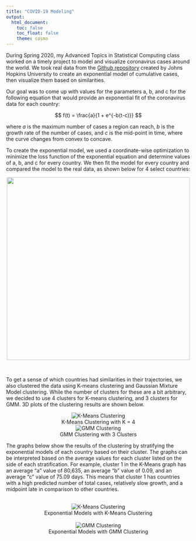 ```yaml
---
title: "COVID-19 Modeling"
output: 
  html_document:
    toc: false
    toc_float: false
    theme: cosmo
---
```


During Spring 2020, my Advanced Topics in Statistical Computing class worked on a timely project to model and visualize coronavirus cases around the world. We took real data from the [Github repository](https://github.com/CSSEGISandData/COVID-19) created by Johns Hopkins University to create an exponential model of cumulative cases, then visualize them based on similarities.

Our goal was to come up with values for the parameters a, b, and c for the following equation that would provide an exponential fit of the coronavirus data for each country:

$$
f(t) = \frac{a}{1 + e^{-b(t-c)}}
$$

where $a$ is the maximum number of cases a region can reach, $b$ is the growth rate of the number of cases, and $c$ is the mid-point in time, where the curve changes from convex to concave.

To create the exponential model, we used a coordinate-wise optimization to minimize the loss function of the exponential equation and determine values of a, b, and c for every country. We then fit the model for every country and compared the model to the real data, as shown below for 4 select countries:

<center>
  <img src="./files/comparison_graph.jpg" height="500" width="auto">
</center> <br>

To get a sense of which countries had similarities in their trajectories, we also clustered the data using K-means clustering and Gaussian Mixture Model clustering. While the number of clusters for these are a bit arbitrary, we decided to use 4 clusters for K-means clustering, and 3 clusters for GMM. 3D plots of the clustering results are shown below.

<center>
  <div class"row">
    <div class="column">
    <img src="./files/km4-3dplot.png" alt="K-Means Clustering">
    <figcaption>K-Means Clustering with K = 4</figcaption>
    </div>
    <div class="column">
    <img src="./files/gmm3.png" alt="GMM Clustering">
    <figcaption>GMM Clustering with 3 Clusters</figcaption>
    </div>
  </div>
</center>

The graphs below show the results of the clustering by stratifying the exponential models of each country based on their cluster. The graphs can be interpreted based on the average values for each cluster listed on the side of each stratification. For example, cluster 1 in the K-Means graph has an average "a" value of 80,635, an average "b" value of 0.09, and an average "c" value of 75.09 days. This means that cluster 1 has countries with a high predicted number of total cases, relatively slow growth, and a midpoint late in comparison to other countries. 

<br>
<center>
  <img src="./files/kmeans_graph.jpg" alt="K-Means Clustering">
  <figcaption>Exponential Models with K-Means Clustering</figcaption>
  <br>
  <img src="./files/gmm_graph.jpg" alt="GMM Clustering">
  <figcaption>Exponential Models with GMM Clustering</figcaption>
</center>
 
